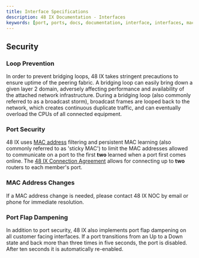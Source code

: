 ```yaml
---
title: Interface Specifications
description: 48 IX Documentation - Interfaces
keywords: [port, ports, docs, documentation, interface, interfaces, mac address, spanning-tree]
---
```


## Security

### Loop Prevention

In order to prevent bridging loops, 48 IX takes stringent precautions to ensure uptime of the peering fabric. A bridging loop can easily bring down a given layer 2 domain, adversely affecting performance and availability of the attached network infrastructure. During a bridging loop (also commonly referred to as a broadcast storm), broadcast frames are looped back to the network, which creates continuous duplicate traffic, and can eventually overload the CPUs of all connected equipment.

### Port Security

48 IX uses [MAC address](https://en.wikipedia.org/wiki/MAC_address) filtering and persistent MAC learning (also commonly referred to as 'sticky MAC') to limit the MAC addresses allowed to communicate on a port to the first **two** learned when a port first comes online. The [48 IX Connection Agreement](connection-agreement.mdx) allows for connecting up to **two** routers to each member's port.

### MAC Address Changes

If a MAC address change is needed, please contact 48 IX NOC by email or phone for immediate resolution.

### Port Flap Dampening

In addition to port security, 48 IX also implements port flap dampening on all customer facing interfaces. If a port transitions from an Up to a Down state and back more than three times in five seconds, the port is disabled. After ten seconds it is automatically re-enabled.

